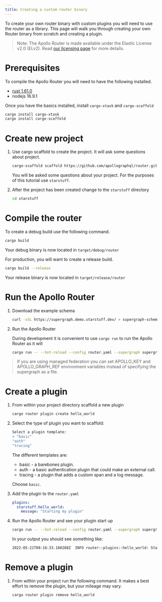 ```yaml
---
title: Creating a custom router binary
---
```


To create your own router binary with custom plugins you will need to use the router as a library.
This page will walk you through creating your own Router binary from scratch and creating a plugin.


> Note: The Apollo Router is made available under the Elastic License v2.0 (ELv2).
> Read [our licensing page](https://www.apollographql.com/docs/resources/elastic-license-v2-faq/) for more details.

# Prerequisites

To compile the Apollo Router you will need to have the following installed.

* [rust 1.61.0](https://www.rust-lang.org/tools/install)
* nodejs 16.9.1

Once you have the basics installed, install `cargo-xtask` and `cargo-scaffold`
```bash
cargo install cargo-xtask
cargo install cargo-scaffold
```

# Create new project

1. Use cargo scaffold to create the project. It will ask some questions about project.
   
   ```bash
   cargo-scaffold scaffold https://github.com/apollographql/router.git -r apollo-router-scaffold/templates/base
   ```
   You will be asked some questions about your project. For the purposes of this tutorial use `starstuff`.
   
2. After the project has been created change to the `starstuff` directory
   ```bash
   cd starstuff
   ```

# Compile the router

To create a debug build use the following command.
```bash
cargo build
```
Your debug binary is now located in `target/debug/router`


For production, you will want to create a release build.
```bash
cargo build --release
```
Your release binary is now located in `target/release/router`

# Run the Apollo Router

1. Download the example schema

   ```bash
   curl -sSL https://supergraph.demo.starstuff.dev/ > supergraph-schema.graphql
   ```

2. Run the Apollo Router
   
   During development it is convenient to use `cargo run` to run the Apollo Router as it will 
   ```bash 
   cargo run -- --hot-reload --config router.yaml --supergraph supergraph-schema.graphql
   ```
   
> If you are using managed federation you can set APOLLO_KEY and APOLLO_GRAPH_REF environment variables instead of specifying the supergraph as a file.

# Create a plugin

1. From within your project directory scaffold a new plugin
   ```bash
   cargo router plugin create hello_world
   ```
2. Select the type of plugin you want to scaffold:
   ```bash
   Select a plugin template:
   > "basic"
   "auth"
   "tracing"
   ```
   
   The different templates are:
   * basic - a barebones plugin.
   * auth - a basic authentication plugin that could make an external call.
   * tracing - a plugin that adds a custom span and a log message.
   
   Choose `basic`.

4. Add the plugin to the `router.yaml`
   ```yaml
   plugins:
     starstuff.hello_world:
       message: "Starting my plugin"
   ```

5. Run the Apollo Router and see your plugin start up
   ```bash
   cargo run -- --hot-reload --config router.yaml --supergraph supergraph-schema.graphql
   ```
    
   In your output you should see something like:
   ```bash
   2022-05-21T09:16:33.160288Z  INFO router::plugins::hello_world: Starting my plugin
   ```

# Remove a plugin

1. From within your project run the following command. It makes a best effort to remove the plugin, but your mileage may vary. 
   ```bash
   cargo router plugin remove hello_world
   ```

